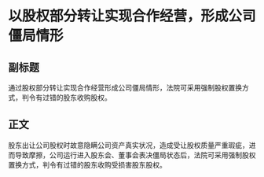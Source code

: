 # 以股权部分转让实现合作经营，形成公司僵局情形
## 副标题
通过股权部分转让实现合作经营形成公司僵局情形，法院可采用强制股权置换方式，判令有过错的股东收购股权。
## 正文
股东出让公司股权时故意隐瞒公司资产真实状况，造成受让股权质量严重瑕疵，进而导致摩擦，公司运行进入股东会、董事会表决僵局状态后，法院可采用强制股权置换方式，判令有过错的股东收购受损害股东股权。